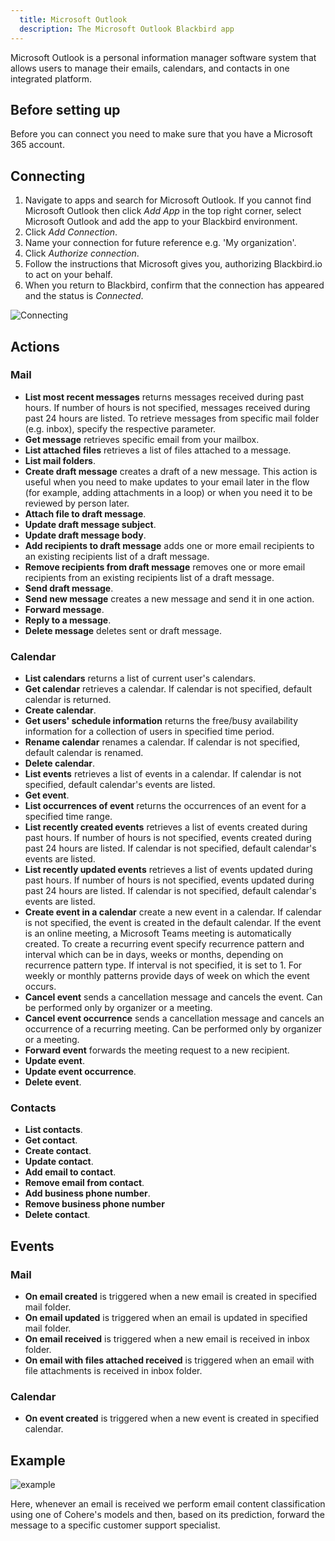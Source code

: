 ```yaml
---
  title: Microsoft Outlook
  description: The Microsoft Outlook Blackbird app
---
```


<LinkCard title="View on Github" target="_blank" href="https://github.com/bb-io/MicrosoftOutlook" icon="github" />

Microsoft Outlook is a personal information manager software system that allows users to manage their emails, calendars, and contacts in one integrated platform.

## Before setting up

Before you can connect you need to make sure that you have a Microsoft 365 account.

## Connecting

1. Navigate to apps and search for Microsoft Outlook. If you cannot find Microsoft Outlook then click _Add App_ in the top right corner, select Microsoft Outlook and add the app to your Blackbird environment.
2. Click _Add Connection_.
3. Name your connection for future reference e.g. 'My organization'.
4. Click _Authorize connection_.
5. Follow the instructions that Microsoft gives you, authorizing Blackbird.io to act on your behalf. 
6. When you return to Blackbird, confirm that the connection has appeared and the status is _Connected_.

![Connecting](https://raw.githubusercontent.com/bb-io/MicrosoftOutlook/master/image/README/connecting.png)

## Actions

### Mail

- **List most recent messages** returns messages received during past hours. If number of hours is not specified, messages received during past 24 hours are listed. To retrieve messages from specific mail folder (e.g. inbox), specify the respective parameter.
- **Get message** retrieves specific email from your mailbox.
- **List attached files** retrieves a list of files attached to a message.
- **List mail folders**.
- **Create draft message** creates a draft of a new message. This action is useful when you need to make updates to your email later in the flow (for example, adding attachments in a loop) or when you need it to be reviewed by person later.
- **Attach file to draft message**.
- **Update draft message subject**.
- **Update draft message body**.
- **Add recipients to draft message** adds one or more email recipients to an existing recipients list of a draft message.
- **Remove recipients from draft message** removes one or more email recipients from an existing recipients list of a draft message.
- **Send draft message**.
- **Send new message** creates a new message and send it in one action.
- **Forward message**.
- **Reply to a message**.
- **Delete message** deletes sent or draft message.

### Calendar

- **List calendars** returns a list of current user's calendars.
- **Get calendar** retrieves a calendar. If calendar is not specified, default calendar is returned.
- **Create calendar**.
- **Get users' schedule information** returns the free/busy availability information for a collection of users in specified time period.
- **Rename calendar** renames a calendar. If calendar is not specified, default calendar is renamed.
- **Delete calendar**.
- **List events** retrieves a list of events in a calendar. If calendar is not specified, default calendar's events are listed.
- **Get event**. 
- **List occurrences of event** returns the occurrences of an event for a specified time range.
- **List recently created events** retrieves a list of events created during past hours. If number of hours is not specified, events created during past 24 hours are listed. If calendar is not specified, default calendar's events are listed.
- **List recently updated events** retrieves a list of events updated during past hours. If number of hours is not specified, events updated during past 24 hours are listed. If calendar is not specified, default calendar's events are listed.
- **Create event in a calendar** create a new event in a calendar. If calendar is not specified, the event is created in the default calendar. If the event is an online meeting, a Microsoft Teams meeting is automatically created. To create a recurring event specify recurrence pattern and interval which can be in days, weeks or months, depending on recurrence pattern type. If interval is not specified, it is set to 1. For weekly or monthly patterns provide days of week on which the event occurs.
- **Cancel event** sends a cancellation message and cancels the event. Can be performed only by organizer or a meeting. 
- **Cancel event occurrence** sends a cancellation message and cancels an occurrence of a recurring meeting. Can be performed only by organizer or a meeting. 
- **Forward event** forwards the meeting request to a new recipient.
- **Update event**.
- **Update event occurrence**.
- **Delete event**.

### Contacts

- **List contacts**.
- **Get contact**.
- **Create contact**.
- **Update contact**.
- **Add email to contact**.
- **Remove email from contact**.
- **Add business phone number**.
- **Remove business phone number**
- **Delete contact**.

## Events

### Mail

- **On email created** is triggered when a new email is created in specified mail folder.
- **On email updated** is triggered when an email is updated in specified mail folder.
- **On email received** is triggered when a new email is received in inbox folder.
- **On email with files attached received** is triggered when an email with file attachments is received in inbox folder.

### Calendar

- **On event created** is triggered when a new event is created in specified calendar.

## Example

![example](https://raw.githubusercontent.com/bb-io/MicrosoftOutlook/master/image/README/example.png)

Here, whenever an email is received we perform email content classification using one of Cohere's models and then, based on its prediction, forward the message to a specific customer support specialist.

